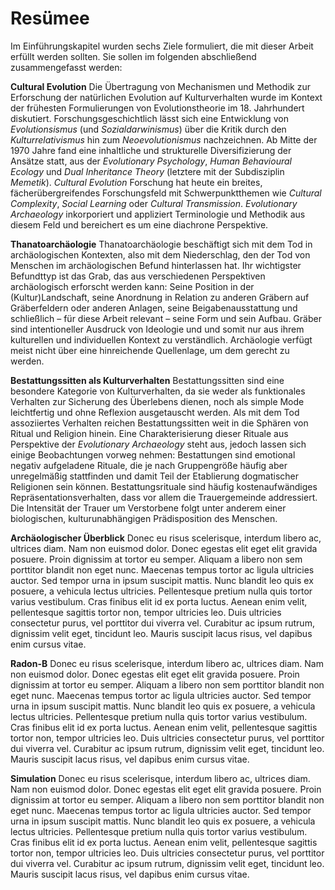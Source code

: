 # Resümee

Im Einführungskapitel wurden sechs Ziele formuliert, die mit dieser Arbeit erfüllt werden sollten. Sie sollen im folgenden abschließend zusammengefasst werden:

**Cultural Evolution** \newline 
Die Übertragung von Mechanismen und Methodik zur Erforschung der natürlichen Evolution auf Kulturverhalten wurde im Kontext der frühesten Formulierungen von Evolutionstheorie im 18. Jahrhundert diskutiert. Forschungsgeschichtlich lässt sich eine Entwicklung von *Evolutionsismus* (und *Sozialdarwinismus*) über die Kritik durch den *Kulturrelativismus* hin zum *Neoevolutionismus* nachzeichnen. Ab Mitte der 1970 Jahre fand eine inhaltliche und strukturelle Diversifizierung der Ansätze statt, aus der *Evolutionary Psychology*, *Human Behavioural Ecology* und *Dual Inheritance Theory* (letztere mit der Subdisziplin *Memetik*). *Cultural Evolution* Forschung hat heute ein breites, fächerübergreifendes Forschungsfeld mit Schwerpunktthemen wie *Cultural Complexity*, *Social Learning* oder *Cultural Transmission*. *Evolutionary Archaeology* inkorporiert und appliziert Terminologie und Methodik aus diesem Feld und bereichert es um eine diachrone Perspektive. 

**Thanatoarchäologie** \newline 
Thanatoarchäologie beschäftigt sich mit dem Tod in archäologischen Kontexten, also mit dem Niederschlag, den der Tod von Menschen im archäologischen Befund hinterlassen hat. Ihr wichtigster Befundttyp ist das Grab, das aus verschiedenen Perspektiven archäologisch erforscht werden kann: Seine Position in der (Kultur)Landschaft, seine Anordnung in Relation zu anderen Gräbern auf Gräberfeldern oder anderen Anlagen, seine Beigabenausstattung und schließlich -- für diese Arbeit relevant -- seine Form und sein Aufbau. Gräber sind intentioneller Ausdruck von Ideologie und und somit nur aus ihrem kulturellen und individuellen Kontext zu verständlich. Archäologie verfügt meist nicht über eine hinreichende Quellenlage, um dem gerecht zu werden.

**Bestattungssitten als Kulturverhalten** \newline 
Bestattungssitten sind eine besondere Kategorie von Kulturverhalten, da sie weder als funktionales Verhalten zur Sicherung des Überlebens dienen, noch als simple Mode leichtfertig und ohne Reflexion ausgetauscht werden. Als mit dem Tod assoziiertes Verhalten reichen Bestattungssitten weit in die Sphären von Ritual und Religion hinein. Eine Charakterisierung dieser Rituale aus Perspektive der *Evolutionary Archaeology* steht aus, jedoch lassen sich einige Beobachtungen vorweg nehmen: Bestattungen sind emotional negativ aufgeladene Rituale, die je nach Gruppengröße häufig aber unregelmäßig stattfinden und damit Teil der Etablierung dogmatischer Religionen sein können. Bestattungsrituale sind häufig kostenaufwändiges Repräsentationsverhalten, dass vor allem die Trauergemeinde addressiert. Die Intensität der Trauer um Verstorbene folgt unter anderem einer biologischen, kulturunabhängigen Prädisposition des Menschen.

**Archäologischer Überblick** \newline 
Donec eu risus scelerisque, interdum libero ac, ultrices diam. Nam non euismod dolor. Donec egestas elit eget elit gravida posuere. Proin dignissim at tortor eu semper. Aliquam a libero non sem porttitor blandit non eget nunc. Maecenas tempus tortor ac ligula ultricies auctor. Sed tempor urna in ipsum suscipit mattis. Nunc blandit leo quis ex posuere, a vehicula lectus ultricies. Pellentesque pretium nulla quis tortor varius vestibulum. Cras finibus elit id ex porta luctus. Aenean enim velit, pellentesque sagittis tortor non, tempor ultricies leo. Duis ultricies consectetur purus, vel porttitor dui viverra vel. Curabitur ac ipsum rutrum, dignissim velit eget, tincidunt leo. Mauris suscipit lacus risus, vel dapibus enim cursus vitae.

**Radon-B** \newline 
Donec eu risus scelerisque, interdum libero ac, ultrices diam. Nam non euismod dolor. Donec egestas elit eget elit gravida posuere. Proin dignissim at tortor eu semper. Aliquam a libero non sem porttitor blandit non eget nunc. Maecenas tempus tortor ac ligula ultricies auctor. Sed tempor urna in ipsum suscipit mattis. Nunc blandit leo quis ex posuere, a vehicula lectus ultricies. Pellentesque pretium nulla quis tortor varius vestibulum. Cras finibus elit id ex porta luctus. Aenean enim velit, pellentesque sagittis tortor non, tempor ultricies leo. Duis ultricies consectetur purus, vel porttitor dui viverra vel. Curabitur ac ipsum rutrum, dignissim velit eget, tincidunt leo. Mauris suscipit lacus risus, vel dapibus enim cursus vitae.

**Simulation** \newline 
Donec eu risus scelerisque, interdum libero ac, ultrices diam. Nam non euismod dolor. Donec egestas elit eget elit gravida posuere. Proin dignissim at tortor eu semper. Aliquam a libero non sem porttitor blandit non eget nunc. Maecenas tempus tortor ac ligula ultricies auctor. Sed tempor urna in ipsum suscipit mattis. Nunc blandit leo quis ex posuere, a vehicula lectus ultricies. Pellentesque pretium nulla quis tortor varius vestibulum. Cras finibus elit id ex porta luctus. Aenean enim velit, pellentesque sagittis tortor non, tempor ultricies leo. Duis ultricies consectetur purus, vel porttitor dui viverra vel. Curabitur ac ipsum rutrum, dignissim velit eget, tincidunt leo. Mauris suscipit lacus risus, vel dapibus enim cursus vitae.
